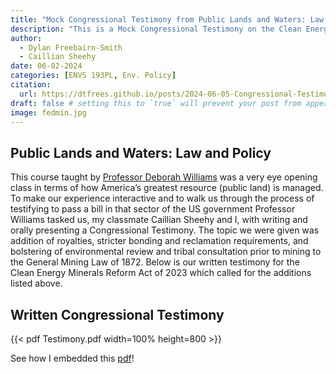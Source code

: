 ```yaml
---
title: "Mock Congressional Testimony from Public Lands and Waters: Law and Policy"
description: "This is a Mock Congressional Testimony on the Clean Energy Minerals Reform Act of 2023 from ENVS 193PL that my classmate and I wrote and presented."
author:
  - Dylan Freebairn-Smith
  - Caillian Sheehy
date: 06-02-2024
categories: [ENVS 193PL, Env. Policy] 
citation:
  url: https://dtfrees.github.io/posts/2024-06-05-Congressional-Testimony/
draft: false # setting this to `true` will prevent your post from appearing on your listing page until you're ready!
image: fedmin.jpg
---
```



## Public Lands and Waters: Law and Policy

This course taught by [Professor Deborah Williams](https://es.ucsb.edu/people/deborah-williams) was a very eye opening class in terms of how America's greatest resource (public land) is managed. To make our experience interactive and to walk us through the process of testifying to pass a bill in that sector of the US government Professor Williams tasked us, my classmate Caillian Sheehy and I, with writing and orally presenting a Congressional Testimony. The topic we were given was addition of royalties, stricter bonding and reclamation requirements, and bolstering of environmental review and tribal consultation prior to mining to the General Mining Law of 1872. Below is our written testimony for the Clean Energy Minerals Reform Act of 2023 which called for the additions listed above.

## Written Congressional Testimony

{{< pdf Testimony.pdf width=100% height=800 >}}


See how I embedded this [pdf](https://github.com/jmgirard/embedpdf)!